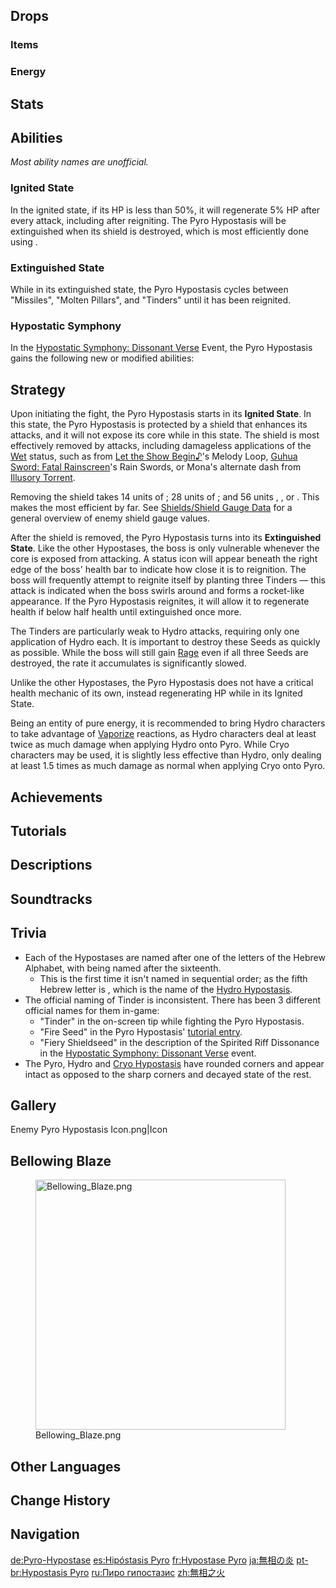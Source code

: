 {{Enemy Infobox
|title    = Ayin
|image    = Enemy Pyro Hypostasis.png
|dmgtype  = Pyro
|weakpoint = no
|type     = Normal Bosses
|family   = Elemental Lifeforms
|group    = Hypostases
|area     = Kannazuka
|region   = Inazuma
|ability1 = Healing
|ability2 = Shield
|ability3 = Invincibility Frames
|ability4 = Fury
|drops    = Smoldering Pearl
}}
{{Enemy Intro}}

==Drops==
===Items===
{{World Boss Rewards
|gem       = Agnidus Agate
|exclusive = Smoldering Pearl
|sets      = Adventurer,Instructor,Berserker,Prayers for Illumination
}}

===Energy===
{{Energy Drops
|type  = Pyro
|hp1   = 75
|o1    = 1
|hp2   = 50
|o2    = 1
|hp3   = 25
|o3    = 1
|hp4   = 0
|o4    = 1
}}

==Stats==
{{Enemy Stats
|pyro_res     = Immune
|atk_ratio    = 6
|hp_ratio     = 7
|hp_type      = 1
}}

==Abilities==
''Most ability names are unofficial.''

===Ignited State===
In the ignited state, if its HP is less than 50%, it will regenerate 5% HP after every attack, including after reigniting. The Pyro Hypostasis will be extinguished when its shield is destroyed, which is most efficiently done using {{Hydro}}.
{{Elemental Shield Data|Pyro|28}}

{{Enemy Attacks
|name_1 = 3-Hit Combo
|desc_1 = Arranges itself as a molten bull that charges at the player before periodically surfacing above ground, then turns into a giant crab that leaps into the player's general location, lastly emerges at the player's general location and explodes, dealing '''100% ATK''' as {{Color|Pyro DMG}} with each hit and leaving a swarm of butterflies that deals '''33% ATK''' as {{Color|Pyro DMG}} upon contact.
|file_1 = Pyro Hypostasis 3 Hit Combo

|name_2 = Fire Ball
|desc_2 = Forms itself into a giant ball that deals '''80% ATK''' as {{Color|Pyro DMG}} upon contact while it is stationary, then starts rolling around the arena and curves at the player's location, dealing '''50% ATK''' as {{Color|Pyro DMG}} on hit.
|file_2 = Pyro Hypostasis Roll

|name_3 = Molten Fist
|desc_3 = When near player, it levitates high above ground, and plunges back down, dealing '''100% ATK''' as {{Color|Pyro DMG}}. This creates an expanding Shockwave that deals '''100% ATK''' as {{Color|Pyro DMG}} with each explosion.

|name_4 = Serpentine Fireballs
|desc_4 = Arranges itself into a Pyro Serpent that fires 3 waves of fireballs at the player's general location. Each fireball deals '''100% ATK''' as {{Color|Pyro DMG}}.

|name_5 = Nuke
|desc_5 = Forms a giant ball that cracks open slowly. After some amount of time, it causes a heavy explosion that deals '''250% ATK''' as {{Color|Pyro DMG}} over the whole arena. This attack cannot be dodged using [[Sprinting#Dash|dash]] [[Invincibility Frames|i-frames]].
}}

===Extinguished State===
While in its extinguished state, the Pyro Hypostasis cycles between "Missiles", "Molten Pillars", and "Tinders" until it has been reignited.
{{Enemy Attacks
|name_1 = Missiles
|desc_1 = Flies into the air and forms a rhombus with its shell pieces, firing them quickly from top to bottom, each dealing '''50% ATK''' as {{Color|Pyro DMG}}. The core will be exposed during this attack.

|name_2 = Molten Pillars
|desc_2 = Creates a barrier of sorts around itself, targeting random areas and sending a pillar at said locations, dealing '''100% ATK''' as {{Color|Pyro DMG}} before recalling them, leaving a patch of fire in said area.
* The pillars will not target areas close to the core.

|name_3 = Clap
|desc_3 = Flies next to the player and forms a large wall, which folds in a "clapping" motion very quickly, dealing '''100% ATK''' as {{Color|Pyro DMG}} in front of the wall.

|name_4 = Tinders
|desc_4 = Spins around while taking on the form of a rocket, deploying three Tinders to reignite itself.
* At the end of this ability, the [[Fury]] bar will be partially filled. The amount of Fury accumulated is calculated as <math>\text{Remaining Amount of Tinders} \times 27\% + 20\%</math>.
* If Fury reaches max, the Pyro Hypostasis will return to its Ignited State.
{{Elemental Shield Data|Pyro|2|Tinders}}
}}

===Hypostatic Symphony===
In the [[Hypostatic Symphony: Dissonant Verse]] Event, the Pyro Hypostasis gains the following new or modified abilities:
{{Enemy Attacks
|enemy = Pyro Hypostasis Event

|name_1 = Molten Fist
|desc_1 = This attack will be used 3 times in a row.

|name_2 = Fire Ball
|desc_2 = Leaves behind burning residue along its path that lasts for '''8''' seconds and deals '''15% ATK''' as {{Color|Pyro DMG}} every '''0.5''' seconds.

|name_3 = Healing Tinders
|desc_3 = While in the ignited state, 3 healing Tinders will be present. Each healing Tinder will recover '''0.2''' [[Gauge Unit]]s (Normal to Fearless) or '''1''' Gauge Unit (Extreme) every second for the Hypostasis' shield. These Tinders can be destroyed using Elemental Reactions and are weakest to {{Hydro}}. Their durability will be tripled in Extreme difficulty. Healing Tinders will respawn every ~35 seconds.
{{Elemental Shield Data|Pyro|2|Healing Tinders}}
{{Elemental Shield Data|Pyro|6|Healing Tinders, Extreme Difficulty}}

|name_4 = Tinders
|desc_4 = In Extreme difficulty only, the Hypostasis will spawn 5 Tinders instead of 3 while reviving. Their durability will also be tripled.
{{Elemental Shield Data|Pyro|6|Tinders, Extreme Difficulty}}
}}

==Strategy==
Upon initiating the fight, the Pyro Hypostasis starts in its '''Ignited State'''. In this state, the Pyro Hypostasis is protected by a {{Pyro}} shield that enhances its attacks, and it will not expose its core while in this state. The shield is most effectively removed by {{Hydro}} attacks, including damageless applications of the [[Wet]] status, such as from [[Let the Show Begin♪]]'s Melody Loop, [[Guhua Sword: Fatal Rainscreen]]'s Rain Swords, or Mona's alternate dash from [[Illusory Torrent]].

Removing the shield takes 14 units of {{Hydro}}; 28 units of {{Electro}}; and 56 units {{Cryo}}, {{Anemo}}, or {{Geo}}. This makes {{Hydro}} the most efficient by far. See [[Shields/Shield Gauge Data]] for a general overview of enemy shield gauge values.

After the shield is removed, the Pyro Hypostasis turns into its '''Extinguished State'''. Like the other Hypostases, the boss is only vulnerable whenever the core is exposed from attacking. A status icon will appear beneath the right edge of the boss' health bar to indicate how close it is to reignition. The boss will frequently attempt to reignite itself by planting three Tinders &mdash; this attack is indicated when the boss swirls around and forms a rocket-like appearance. If the Pyro Hypostasis reignites, it will allow it to regenerate health if below half health until extinguished once more.

The Tinders are particularly weak to Hydro attacks, requiring only one application of Hydro each. It is important to destroy these Seeds as quickly as possible. While the boss will still gain [[Rage]] even if all three Seeds are destroyed, the rate it accumulates is significantly slowed.

Unlike the other Hypostases, the Pyro Hypostasis does not have a critical health mechanic of its own, instead regenerating HP while in its Ignited State.

Being an entity of pure {{Pyro}} energy, it is recommended to bring Hydro characters to take advantage of [[Vaporize]] reactions, as Hydro characters deal at least twice as much damage when applying Hydro onto Pyro. While Cryo characters may be used, it is slightly less effective than Hydro, only dealing at least 1.5 times as much damage as normal when applying Cryo onto Pyro.

==Achievements==
{{Achievement Topic Table|topic=Pyro Hypostasis}}

==Tutorials==
{{Tutorial|Pyro Hypostasis}}

==Descriptions==
{{Description|Code Name: Ayin. A high-purity [[Pyro]] entity.<br>Elemental hypostases have the ability to often enter a sort of "emergency restart" phase when they are about to be destroyed and can revive themselves in this way. Such rapid regeneration is not possessed even by most creatures for whom survival is the top priority.|[[Adventurer Handbook]]}}
{{Description|Code Name: Ayin. A high-purity Pyro entity.<br>According to researchers, Elemental Hypostases are related to anomalies in local Elemental veins. But whether it is the existence of Elemental Hypostases that have affected Elemental veins or the mutated Elemental Energy that created Elemental Hypostases remains to be confirmed.|[[Archive]]}}

==Soundtracks==
{{Soundtracks by Category Table|type=combat}}

==Trivia==
* Each of the Hypostases are named after one of the letters of the Hebrew Alphabet, with {{Lang|"Ayin"|he=ע|he_rm=ʿayin}} being named after the sixteenth.
** This is the first time it isn't named in sequential order; as the fifth Hebrew letter is {{Lang|"He"|he=ה|he_rm=hē}}, which is the name of the [[Hydro Hypostasis]].
* The official naming of Tinder is inconsistent. There has been 3 different official names for them in-game:
** "Tinder" in the on-screen tip while fighting the Pyro Hypostasis.
** "Fire Seed" in the Pyro Hypostasis' [[Tutorial/Pyro Hypostasis|tutorial entry]].
** "Fiery Shieldseed" in the description of the Spirited Riff Dissonance in the [[Hypostatic Symphony: Dissonant Verse]] event.
* The Pyro, Hydro and [[Cryo Hypostasis]] have rounded corners and appear intact as opposed to the sharp corners and decayed state of the rest.

==Gallery==
<gallery>
Enemy Pyro Hypostasis Icon.png|Icon
</gallery>

==Bellowing Blaze==
{{Description|The abnormally high temperatures in northern [[Kannazuka]] have long caused a burning crystal to take form.<br>Defeat the Pyro Hypostasis in northern Kannazuka and quench the wild flames.}}
[[File:Bellowing Blaze.png|400px]]
<!--
==Video Guides==
{{EVT
|video1   = 
|caption1 = 
}}
-->
==Other Languages==
{{Other Languages
|en      = Pyro Hypostasis
|zhs     = 无相之火
|zhs_rm  = Wúxiàng zhī Huǒ
|zht     = 無相之火
|zht_rm  = Wúxiàng zhī Huǒ
|zh_tl   = Signless Fire
|ja      = 無相の炎
|ja_rm   = Musou no Honoo
|ja_tl   = Signless Fire
|ko      = 무상의 불
|ko_rm   = Musang-ui Bul
|ko_tl   = Signless Fire
|es      = Hipostasis Pyro
|es_tl   = Pyro Hypostasis
|fr      = Hypostase Pyro
|fr_tl   = Pyro Hypostasis
|ru      = Пиро гипостазис
|ru_tl   = Pyro Hypostasis
|th      = Pyro Hypostasis
|vi      = {{tt|Hỏa|火}} {{tt|Nguyên Bản|原本}}
|vi_tl   = The Original Fire
|de      = Pyro-Hypostase
|de_tl   = Pyro Hypostasis
|id      = Pyro Hypostasis
|pt      = Hypostasis Pyro
|pt_tl   = Pyro Hypostasis
|tr      = Ateş Hipostazı
|tr_tl   = {{lex|Pyro|tr}}  Hypostasis
|it      = Ipostasi di Pyro
|it_tl   = Pyro Hypostasis
}}

==Change History==
{{Change History|2.0}}

==Navigation==
{{Enemy Navbox|type=bosses}}

[[de:Pyro-Hypostase]]
[[es:Hipóstasis Pyro]]
[[fr:Hypostase Pyro]]
[[ja:無相の炎]]
[[pt-br:Hypostasis Pyro]]
[[ru:Пиро гипостазис]]
[[zh:無相之火]]